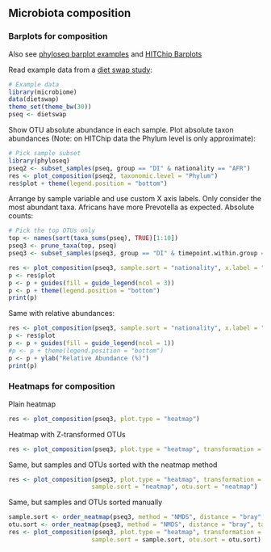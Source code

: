 ## Microbiota composition


### Barplots for composition

Also see [phyloseq barplot examples](http://joey711.github.io/phyloseq/plot_bar-examples.html) and [HITChip Barplots](Barplots.md)


Read example data from a [diet swap study](http://dx.doi.org/10.1038/ncomms7342):

```r
# Example data
library(microbiome)
data(dietswap)
theme_set(theme_bw(30))
pseq <- dietswap
```

Show OTU absolute abundance in each sample. Plot absolute taxon
abundances (Note: on HITChip data the Phylum level is only
approximate):

```r
# Pick sample subset
library(phyloseq)
pseq2 <- subset_samples(pseq, group == "DI" & nationality == "AFR")
res <- plot_composition(pseq2, taxonomic.level = "Phylum")
res$plot + theme(legend.position = "bottom")
```

Arrange by sample variable and use custom X axis labels. Only consider the most abundant taxa. Africans have more Prevotella as expected. Absolute counts:

```r
# Pick the top OTUs only
top <- names(sort(taxa_sums(pseq), TRUE)[1:10])
pseq3 <- prune_taxa(top, pseq)
pseq3 <- subset_samples(pseq3, group == "DI" & timepoint.within.group == 1)

res <- plot_composition(pseq3, sample.sort = "nationality", x.label = "nationality")
p <- res$plot
p <- p + guides(fill = guide_legend(ncol = 3))
p <- p + theme(legend.position = "bottom")
print(p)
```


Same with relative abundances:

```r
res <- plot_composition(pseq3, sample.sort = "nationality", x.label = "nationality", transformation = "relative.abundance")
p <- res$plot
p <- p + guides(fill = guide_legend(ncol = 1))
#p <- p + theme(legend.position = "bottom")
p <- p + ylab("Relative Abundance (%)")
print(p)
```



### Heatmaps for composition


Plain heatmap

```r
res <- plot_composition(pseq3, plot.type = "heatmap")
```


Heatmap with Z-transformed OTUs

```r
res <- plot_composition(pseq3, plot.type = "heatmap", transformation = "Z-OTU")
```


Same, but samples and OTUs sorted with the neatmap method

```r
res <- plot_composition(pseq3, plot.type = "heatmap", transformation = "Z-OTU",
       			       sample.sort = "neatmap", otu.sort = "neatmap")
```


Same, but samples and OTUs sorted manually

```r
sample.sort <- order_neatmap(pseq3, method = "NMDS", distance = "bray", target = "sites", first = NULL) 
otu.sort <- order_neatmap(pseq3, method = "NMDS", distance = "bray", target = "species", first = NULL)
res <- plot_composition(pseq3, plot.type = "heatmap", transformation = "Z-OTU",
       			       sample.sort = sample.sort, otu.sort = otu.sort)
```


